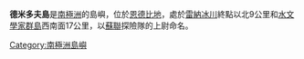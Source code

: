 {{Coord|67|29|S|48|21|E|source:GNIS|display=title}}

'''德米多夫島'''是[[南極洲|南極洲]]的島嶼，位於[[恩德比地|恩德比地]]，處於[[雷納冰川|雷納冰川]]終點以北9公里和[[水文學家群島|水文學家群島]]西南面17公里，以[[蘇聯|蘇聯]]探險隊的上尉命名。

{{Antarctica-geo-stub}}
[[Category:南極洲島嶼|Category:南極洲島嶼]]